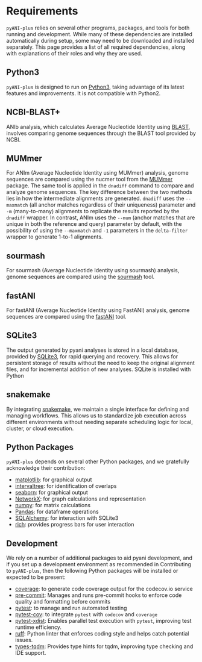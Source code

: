 # Requirements {.unnumbered}

`pyANI-plus` relies on several other programs, packages, and tools for both running and development. While many of these dependencies are installed automatically during setup, some may need to be downloaded and installed separately. This page provides a list of all required dependencies, along with explanations of their roles and why they are used.

## Python3
`pyANI-plus` is designed to run on [Python3](https://www.python.org/), taking advantage of its latest features and improvements. It is not compatible with Python2.

## NCBI-BLAST+
ANIb analysis, which calculates Average Nucleotide Identity using [BLAST](https://blast.ncbi.nlm.nih.gov/doc/blast-help/downloadblastdata.html#downloadblastdata), involves comparing genome sequences through the BLAST tool provided by NCBI. 


## MUMmer
For ANIm (Average Nucleotide Identity using MUMmer) analysis, genome sequences are compared using the nucmer tool from the [MUMmer](https://mummer.sourceforge.net/) package. The same tool is applied in the `dnadiff` command to compare and analyze genome sequences. The key difference between the two methods lies in how the intermediate alignments are generated. `dnadiff` uses the `--maxmatch` (all anchor matches regardless of their uniqueness) parameter and `-m` (many-to-many) alignments to replicate the results reported by the `dnadiff` wrapper. In contrast, ANIm uses the `--mum` (anchor matches that are unique in both the reference and query) parameter by default, with the possibility of using the `--maxmatch` and `-1` parameters in the `delta-filter` wrapper to generate 1-to-1 alignments.

## sourmash
For sourmash (Average Nucleotide Identity using sourmash) analysis, genome sequences are compared using the [sourmash](https://sourmash.readthedocs.io/en/latest/) tool. 

## fastANI
For fastANI (Average Nucleotide Identity using FastANI) analysis, genome sequences are compared using the [fastANI](https://github.com/ParBLiSS/FastANI) tool. 

## SQLite3
The output generated by pyani analyses is stored in a local database, provided by [SQLite3](https://www.sqlite.org/), for rapid querying and recovery. This allows for persistent storage of results without the need to keep the original alignment files, and for incremental addition of new analyses. SQLite is installed with Python

## snakemake
By integrating [snakemake](https://snakemake.readthedocs.io/en/stable/), we maintain a single interface for defining and managing workflows. This allows us to standardize job execution across different environments without needing separate scheduling logic for local, cluster, or cloud execution.

## Python Packages
`pyANI-plus` depends on several other Python packages, and we gratefully acknowledge their contribution:

- [matplotlib](https://matplotlib.org/): for graphical output
- [intervaltree](https://github.com/chaimleib/intervaltree): for identification of overlaps
- [seaborn](https://seaborn.pydata.org/index.html): for graphical output
- [NetworkX](https://networkx.org/): for graph calculations and representation
- [numpy](https://numpy.org/): for matrix calculations
- [Pandas](https://pandas.pydata.org/): for dataframe operations
- [SQLAlchemy](https://www.sqlalchemy.org/): for interaction with SQLite3
- [rich](https://rich.readthedocs.io/en/stable/introduction.html): provides progress bars for user interaction

## Development
We rely on a number of additional packages to aid pyani development, and if you set up a development environment as recommended in Contributing to `pyANI-plus`, then the following Python packages will be installed or expected to be present:

- [coverage](https://pypi.org/project/coverage/): to generate code coverage output for the codecov.io service
- [pre-commit](https://pre-commit.com/): Manages and runs pre-commit hooks to enforce code quality and formatting before commits
- [pytest](https://pytest.org/en/latest/): to manage and run automated testing
- [pytest-cov](https://pypi.org/project/pytest-cov/): to integrate `pytest` with `codecov` and `coverage`
- [pytest-xdist](https://pypi.org/project/pytest-xdist/): Enables parallel test execution with `pytest`, improving test runtime efficiency.
- [ruff](https://docs.astral.sh/ruff/): Python linter that enforces coding style and helps catch potential issues.
- [types-tqdm](https://pypi.org/project/types-tqdm/): Provides type hints for tqdm, improving type checking and IDE support.
